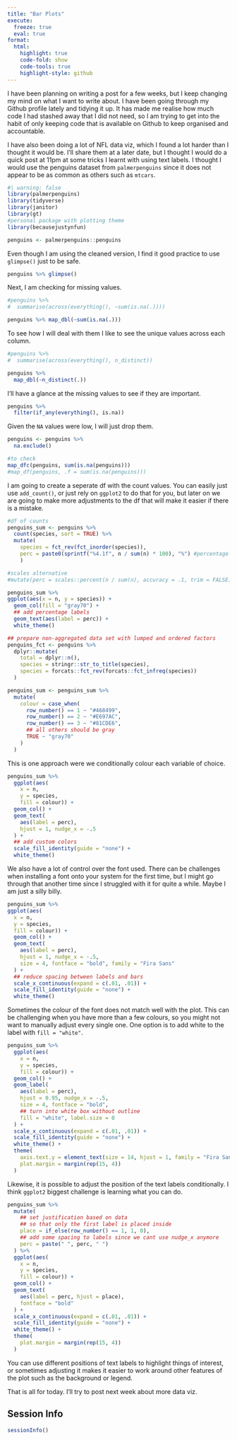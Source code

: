 ```yaml
---
title: "Bar Plots"
execute: 
  freeze: true
  eval: true
format:
  html:
    highlight: true
    code-fold: show
    code-tools: true
    highlight-style: github
---
```


I have been planning on writing a post for a few weeks, but I keep changing my mind on what I want to write about. I have been going through my Github profile lately and tidying it up. It has made me realise how much code I had stashed away that I did not need, so I am trying to get into the habit of only keeping code that is available on Github to keep organised and accountable. 

I have also been doing a lot of NFL data viz, which I found a lot harder than I thought it would be. I'll share them at a later date, but I thought I would do a quick post at 11pm at some tricks I learnt with using text labels. I thought I would use the penguins dataset from `palmerpenguins` since it does not appear to be as common as others such as `mtcars`.

```r
#| warning: false
library(palmerpenguins)
library(tidyverse)
library(janitor)
library(gt)
#personal package with plotting theme
library(becausejustynfun) 

penguins <- palmerpenguins::penguins
```


Even though I am using the cleaned version, I find it good practice to use `glimpse()` just to be safe.

```r
penguins %>% glimpse()
```

Next, I am checking for missing values. 
```r
#penguins %>%
#  summarise(across(everything(), ~sum(is.na(.))))

penguins %>% map_dbl(~sum(is.na(.)))
```

To see how I will deal with them I like to see the unique values across each column.

```r
#penguins %>%
#  summarise(across(everything(), n_distinct))

penguins %>% 
  map_dbl(~n_distinct(.))
```

I'll have a glance at the missing values to see if they are important.

```r
penguins %>% 
  filter(if_any(everything(), is.na)) 
```

Given the `NA` values were low, I will just drop them.

```r
penguins <- penguins %>%
  na.exclude()

#to check
map_dfc(penguins, sum(is.na(penguins)))
#map_df(penguins, .f = sum(is.na(penguins)))
```

I am going to create a seperate df with the count values. You can easily just use `add_count()`, or just rely on `ggplot2` to do that for you, but later on we are going to make more adjustments to the df that will make it easier if there is a mistake.

```r
#df of counts
penguins_sum <- penguins %>%
  count(species, sort = TRUE) %>% 
  mutate(
    species = fct_rev(fct_inorder(species)),
    perc = paste0(sprintf("%4.1f", n / sum(n) * 100), "%") #percentage label
    )

#scales alternative
#mutate(perc = scales::percent(n / sum(n), accuracy = .1, trim = FALSE))
```

```r
penguins_sum %>%
ggplot(aes(x = n, y = species)) +
  geom_col(fill = "gray70") +
  ## add percentage labels
  geom_text(aes(label = perc)) +
  white_theme()
```

```r
## prepare non-aggregated data set with lumped and ordered factors
penguins_fct <- penguins %>% 
  dplyr::mutate(
    total = dplyr::n(),
    species = stringr::str_to_title(species),
    species = forcats::fct_rev(forcats::fct_infreq(species))
  )

penguins_sum <- penguins_sum %>% 
  mutate(
    colour = case_when(
      row_number() == 1 ~ "#468499",
      row_number() == 2 ~ "#E697AC",
      row_number() == 3 ~ "#81CDE6",
      ## all others should be gray
      TRUE ~ "gray70"
    )
  )
```

This is one approach were we conditionally colour each variable of choice.

```r
penguins_sum %>%
  ggplot(aes(
    x = n, 
    y = species, 
    fill = colour)) +
  geom_col() +
  geom_text(
    aes(label = perc),
    hjust = 1, nudge_x = -.5
  ) +
  ## add custom colors
  scale_fill_identity(guide = "none") +
  white_theme()
```

We also have a lot of control over the font used. There can be challenges when installing a font onto your system for the first time, but I might go through that another time since I struggled with it for quite a while. Maybe I am just a silly billy.

```r
penguins_sum %>%
ggplot(aes(
  x = n, 
  y = species, 
  fill = colour)) +
  geom_col() +
  geom_text(
    aes(label = perc), 
    hjust = 1, nudge_x = -.5,
    size = 4, fontface = "bold", family = "Fira Sans"
  ) +
  ## reduce spacing between labels and bars
  scale_x_continuous(expand = c(.01, .01)) +
  scale_fill_identity(guide = "none") +
  white_theme() 
```

Sometimes the colour of the font does not match well with the plot. This can be challenging when you have more than a few colours, so you might not want to manually adjust every single one. One option is to add white to the label with `fill = "white"`.

```r
penguins_sum %>%
  ggplot(aes(
    x = n, 
    y = species, 
    fill = colour)) +
  geom_col() +
  geom_label(
    aes(label = perc), 
    hjust = 0.95, nudge_x = -.5,
    size = 4, fontface = "bold",
    ## turn into white box without outline
    fill = "white", label.size = 0
  ) +
  scale_x_continuous(expand = c(.01, .01)) +
  scale_fill_identity(guide = "none") +
  white_theme() +
  theme(
    axis.text.y = element_text(size = 14, hjust = 1, family = "Fira Sans"),
    plot.margin = margin(rep(15, 4))
  )
```

Likewise, it is possible to adjust the position of the text labels conditionally. I think `ggplot2` biggest challenge is learning what you can do.

```r
penguins_sum %>% 
  mutate(
    ## set justification based on data 
    ## so that only the first label is placed inside
    place = if_else(row_number() == 1, 1, 0),
    ## add some spacing to labels since we cant use nudge_x anymore
    perc = paste(" ", perc, " ")
  ) %>% 
  ggplot(aes(
    x = n, 
    y = species, 
    fill = colour)) +
  geom_col() +
  geom_text(
    aes(label = perc, hjust = place), 
    fontface = "bold"
  ) +
  scale_x_continuous(expand = c(.01, .01)) +
  scale_fill_identity(guide = "none") +
  white_theme() +
  theme(
    plot.margin = margin(rep(15, 4))
  )
```

You can use different positions of text labels to highlight things of interest, or sometimes adjusting it makes it easier to work around other features of the plot such as the background or legend. 

That is all for today. I'll try to post next week about more data viz.

:::{.callout-caution collapse="true"}
## Session Info

```r
sessionInfo()
```
:::
